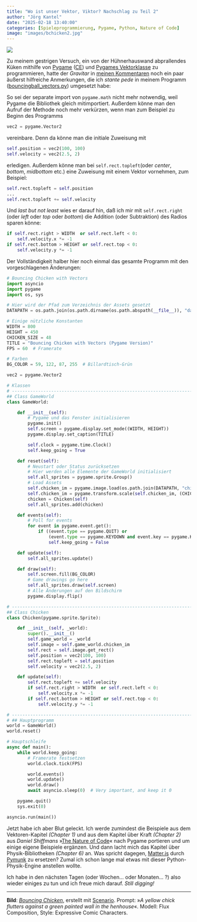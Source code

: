 ```yaml
---
title: "Wo ist unser Vektor, Viktor? Nachschlag zu Teil 2"
author: "Jörg Kantel"
date: "2025-02-18 13:40:00"
categories: [Spieleprogrammierung, Pygame, Python, Nature of Code]
image: "images/bchicken2.jpg"
---
```


[![](images/bchicken2-b.jpg)](https://www.flickr.com/photos/schockwellenreiter/54335639209/)

Zu meinem gestrigen Versuch, ein von der Hühnerhauswand abprallendes Küken mithilfe von [Pygame](http://cognitiones.kantel-chaos-team.de/multimedia/spieleprogrammierung/pygame.html) ([CE](https://pyga.me/)) und [Pygames Vektorklasse](https://pyga.me/docs/ref/math.html) zu programmieren, hatte der *Gravitar* in [meinen Kommentaren](https://github.com/kantel/kantel.github.io/discussions/241#discussioncomment-12235025) noch ein paar äußerst hilfreiche Anmerkungen, die ich *stante pede* in meinem Programm ([bouncingball_vectors.py](https://github.com/kantel/pythoncuriosa/blob/main/noc/bouncingball_vectors.py)) umgesetzt habe:

So sei der separate import von `pygame.math` nicht mehr notwendig, weil Pygame die Bibliothek gleich mitimportiert. Außerdem könne man den Aufruf der Methode noch mehr verkürzen, wenn man zum Beispiel zu Beginn des Programms

~~~python
vec2 = pygame.Vector2
~~~

vereinbare. Denn da könne man die initiale Zuweisung mit

~~~python
self.position = vec2(100, 100)
self.velocity = vec2(2.5, 2)
~~~

erledigen. Außerdem könne man bei `self.rect.topleft`(oder *center*, *bottom*, *midbottom* etc.) eine Zuweisung mit einem Vektor vornehmen, zum Beispiel:

~~~python
self.rect.topleft = self.position
...
self.rect.topleft += self.velocity
~~~

Und *last but not least* wies er darauf hin, daß ich mir mit `self.rect.right` (oder *left* oder *top* oder *bottom*) die Addition (oder Subtraktion) des Radios sparen könne:

~~~python
if self.rect.right > WIDTH  or self.rect.left < 0:
    self.velocity.x *= -1
if self.rect.bottom > HEIGHT or self.rect.top < 0:
    self.velocity.y *= -1
~~~

Der Vollständigkeit halber hier noch einmal das gesamte Programm mit den vorgeschlagenen Änderungen:

~~~python
# Bouncing Chicken with Vectors
import asyncio
import pygame
import os, sys

# Hier wird der Pfad zum Verzeichnis der Assets gesetzt
DATAPATH = os.path.join(os.path.dirname(os.path.abspath(__file__)), "data")

# Einige nützliche Konstanten
WIDTH = 800
HEIGHT = 450
CHICKEN_SIZE = 48
TITLE = "Bouncing Chicken with Vectors (Pygame Version)"
FPS = 60  # Framerate

# Farben
BG_COLOR = 59, 122, 87, 255  # Billardtisch-Grün

vec2 = pygame.Vector2

# Klassen
# ---------------------------------------------------------------------- #
## Class GameWorld
class GameWorld:

    def __init__(self):
        # Pygame und das Fenster initialisieren
        pygame.init()
        self.screen = pygame.display.set_mode((WIDTH, HEIGHT))
        pygame.display.set_caption(TITLE)

        self.clock = pygame.time.Clock()
        self.keep_going = True

    def reset(self):
        # Neustart oder Status zurücksetzen
        # Hier werden alle Elemente der GameWorld initialisiert
        self.all_sprites = pygame.sprite.Group()
        # Load Assets
        self.chicken_im = pygame.image.load(os.path.join(DATAPATH, "chick.png")).convert_alpha()
        self.chicken_im = pygame.transform.scale(self.chicken_im, (CHICKEN_SIZE, CHICKEN_SIZE))
        chicken = Chicken(self)
        self.all_sprites.add(chicken)

    def events(self):
        # Poll for events
        for event in pygame.event.get():
            if ((event.type == pygame.QUIT) or
                (event.type == pygame.KEYDOWN and event.key == pygame.K_ESCAPE)):
                self.keep_going = False

    def update(self):
        self.all_sprites.update()

    def draw(self):
        self.screen.fill(BG_COLOR)
        # Game drawings go here
        self.all_sprites.draw(self.screen)
        # Alle Änderungen auf den Bildschirm
        pygame.display.flip()

# ---------------------------------------------------------------------- #
## Class Chicken
class Chicken(pygame.sprite.Sprite):

    def __init__(self, _world):
        super().__init__()
        self.game_world = _world
        self.image = self.game_world.chicken_im
        self.rect = self.image.get_rect()
        self.position = vec2(100, 100)
        self.rect.topleft = self.position
        self.velocity = vec2(2.5, 2)

    def update(self):
        self.rect.topleft += self.velocity
        if self.rect.right > WIDTH  or self.rect.left < 0:
            self.velocity.x *= -1
        if self.rect.bottom > HEIGHT or self.rect.top < 0:
            self.velocity.y *= -1

# ---------------------------------------------------------------------- #
# ## Hauptprogramm
world = GameWorld()
world.reset()

# Hauptschleife
async def main():
    while world.keep_going:
        # Framerate festsetzen
        world.clock.tick(FPS)

        world.events()
        world.update()
        world.draw()
        await asyncio.sleep(0)  # Very important, and keep it 0

    pygame.quit()
    sys.exit(0)

asyncio.run(main())
~~~

Jetzt habe ich aber Blut geleckt. Ich werde zumindest die Beispiele aus dem Vektoren-Kapitel *(Chapter&nbsp;1)* und aus dem Kapitel über Kraft *(Chapter&nbsp;2)* aus *Daniel Shiffmans* »[The Nature of Code](https://natureofcode.com/)« nach Pygame portieren und um einige eigene Beispiele ergänzen. Und dann lacht mich das Kapitel über Physik-Bibliotheken *(Chapter&nbsp;6)* an. Was spricht dagegen, [Matter.js](https://brm.io/matter-js/) durch [Pymunk](https://www.pymunk.org/en/latest/) zu ersetzen? Zumal ich schon lange mal etwas mit dieser Python-Physik-Engine anstellen wollte.

Ich habe in den nächsten Tagen (oder Wochen… oder Monaten…&nbsp;?) also wieder einiges zu tun und ich freue mich darauf. *Still digging!*

---

**Bild**: *[Bouncing Chicken](https://www.flickr.com/photos/schockwellenreiter/54335639209/)*, erstellt mit [Scenario](http://cognitiones.kantel-chaos-team.de/technikgeschichte/rechnerundnetze/scenario.html). Prompt: »*A yellow chick flutters against a green painted wall in the henhouse*«. Modell: Flux Composition, Style: Expressive Comic Characters.